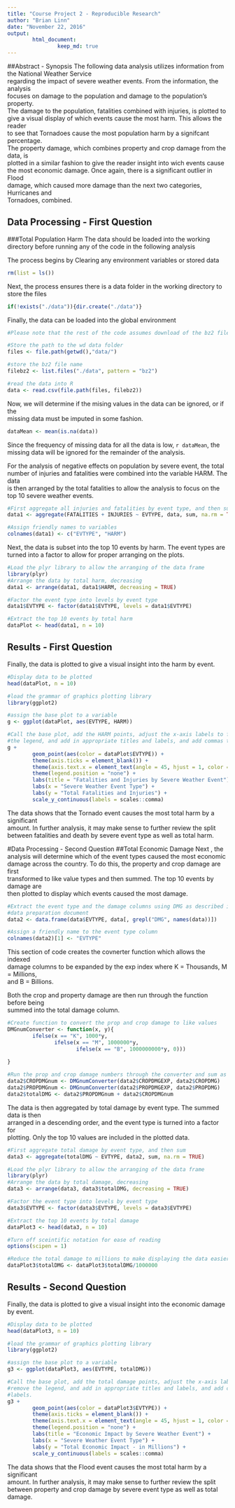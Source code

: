 ```yaml
---
title: "Course Project 2 - Reproducible Research"
author: "Brian Linn"
date: "November 22, 2016"
output: 
        html_document:
                keep_md: true
---
```

##Abstract - Synopsis
The following data analysis utilizes information from the National Weather Service  
regarding the impact of severe weather events. From the information, the analysis  
focuses on damage to the population and damage to the population's property.  
The damage to the population, fatalities combined with injuries, is plotted to  
give a visual display of which events cause the most harm. This allows the reader  
to see that Tornadoes cause the most population harm by a signifcant percentage.  
The property damage, which combines property and crop damage from the data, is  
plotted in a similar fashion to give the reader insight into wich events cause  
the most economic damage. Once again, there is a significant outlier in Flood  
damage, which caused more damage than the next two categories, Hurricanes and  
Tornadoes, combined.

## Data Processing - First Question
###Total Population Harm
The data should be loaded into the working directory before running any of the code in the following analysis

The process begins by Clearing any environment variables or stored data
```r
rm(list = ls())
```

Next, the process ensures there is a data folder in the working directory to store the files
```r
if(!exists("./data")){dir.create("./data")}
```

Finally, the data can be loaded into the global environment
```r

#Please note that the rest of the code assumes download of the bz2 file from course assignment to working directory in the data folder, where it is the only file.

#Store the path to the wd data folder
files <- file.path(getwd(),"data/")

#store the bz2 file name
filebz2 <- list.files("./data", pattern = "bz2")

#read the data into R
data <- read.csv(file.path(files, filebz2))
```

Now, we will determine if the mising values in the data can be ignored, or if the  
missing data must be imputed in some fashion.
```r
dataMean <- mean(is.na(data))
```
Since the frequency of missing data for all the data is low, `r dataMean`, the  
missing data will be ignored for the remainder of the analysis.

For the analysis of negative effects on population by severe event, the total  
number of injuries and fatalities were combined into the variable HARM. The data  
is then arranged by the total fatalities to allow the analysis to focus on the  
top 10 severe weather events.
```r
#First aggregate all injuries and fatalities by event type, and then sum
data1 <- aggregate(FATALITIES + INJURIES ~ EVTYPE, data, sum, na.rm = TRUE)

#Assign friendly names to variables
colnames(data1) <- c("EVTYPE", "HARM")
```

Next, the data is subset into the top 10 events by harm. The event types are  
turned into a factor to allow for proper arranging on the plots.

```r
#Load the plyr library to allow the arranging of the data frame
library(plyr)
#Arrange the data by total harm, decreasing
data1 <- arrange(data1, data1$HARM, decreasing = TRUE)

#Factor the event type into levels by event type
data1$EVTYPE <- factor(data1$EVTYPE, levels = data1$EVTYPE)

#Extract the top 10 events by total harm
dataPlot <- head(data1, n = 10)
```

## Results - First Question
Finally, the data is plotted to give a visual insight into the harm by event.
```r
#Display data to be plotted
head(dataPlot, n = 10)

#load the grammar of graphics plotting library
library(ggplot2)

#assign the base plot to a variable
g <- ggplot(dataPlot, aes(EVTYPE, HARM))

#Call the base plot, add the HARM points, adjust the x-axis labels to fit, remove  
#the legend, and add in appropriate titles and labels, and add commas to y-axis labels.
g + 
        geom_point(aes(color = dataPlot$EVTYPE)) +
        theme(axis.ticks = element_blank()) +
        theme(axis.text.x = element_text(angle = 45, hjust = 1, color = "steelblue")) +
        theme(legend.position = "none") +
        labs(title = "Fatalities and Injuries by Severe Weather Event") +
        labs(x = "Severe Weather Event Type") +
        labs(y = "Total Fatalities and Injuries") +
        scale_y_continuous(labels = scales::comma)
```
  
The data shows that the Tornado event causes the most total harm by a significant  
amount. In further analysis, it may make sense to further review the split  
between fatalities and death by severe event type as well as total harm.

#Data Processing - Second Question
##Total Economic Damage
Next , the analysis will determine which of the event types caused the most economic  
damage across the country. To do this, the property and crop damage are first  
transformed to like value types and then summed. The top 10 events by damage are  
then plotted to display which events caused the most damage.
```r
#Extract the event type and the damage columns using DMG as described in the 
#data preparation document
data2 <- data.frame(data$EVTYPE, data[, grepl("DMG", names(data))])

#Assign a friendly name to the event type column
colnames(data2)[1] <- "EVTYPE"
```
This section of code creates the covnerter function which allows the indexed  
damage columns to be expanded by the exp index where K = Thousands, M = Millions,  
and B = Billions.

Both the crop and property damage are then run through the function before being  
summed into the total damage column.
```r
#Create function to convert the prop and crop damage to like values
DMGnumConverter <- function(x, y){
        ifelse(x == "K", 1000*y,
               ifelse(x == "M", 1000000*y,
                      ifelse(x == "B", 1000000000*y, 0)))
        
}

#Run the prop and crop damage numbers through the converter and sum as total damage
data2$CROPDMGnum <- DMGnumConverter(data2$CROPDMGEXP, data2$CROPDMG)
data2$PROPDMGnum <- DMGnumConverter(data2$PROPDMGEXP, data2$PROPDMG)
data2$totalDMG <- data2$PROPDMGnum + data2$CROPDMGnum
```


The data is then aggregated by total damage by event type. The summed data is then  
arranged in a descending order, and the event type is turned into a factor for  
plotting. Only the top 10 values are included in the plotted data.
```r
#First aggregate total damage by event type, and then sum
data3 <- aggregate(totalDMG ~ EVTYPE, data2, sum, na.rm = TRUE)

#Load the plyr library to allow the arranging of the data frame
library(plyr)
#Arrange the data by total damage, decreasing
data3 <- arrange(data3, data3$totalDMG, decreasing = TRUE)

#Factor the event type into levels by event type
data3$EVTYPE <- factor(data3$EVTYPE, levels = data3$EVTYPE)

#Extract the top 10 events by total damage
dataPlot3 <- head(data3, n = 10)

#Turn off sceintific notation for ease of reading
options(scipen = 1)

#Reduce the total damage to millions to make displaying the data easier
dataPlot3$totalDMG <- dataPlot3$totalDMG/1000000
```


## Results - Second Question
Finally, the data is plotted to give a visual insight into the economic damage by event.
```r
#Display data to be plotted
head(dataPlot3, n = 10)

#load the grammar of graphics plotting library
library(ggplot2)

#assign the base plot to a variable
g3 <- ggplot(dataPlot3, aes(EVTYPE, totalDMG))

#Call the base plot, add the total damage points, adjust the x-axis labels to fit,  
#remove the legend, and add in appropriate titles and labels, and add commas to y-axis 
#labels.
g3 + 
        geom_point(aes(color = dataPlot3$EVTYPE)) +
        theme(axis.ticks = element_blank()) +
        theme(axis.text.x = element_text(angle = 45, hjust = 1, color = "steelblue")) +
        theme(legend.position = "none") +
        labs(title = "Economic Impact by Severe Weather Event") +
        labs(x = "Severe Weather Event Type") +
        labs(y = "Total Economic Impact - in Millions") +
        scale_y_continuous(labels = scales::comma)
```
  
The data shows that the Flood event causes the most total harm by a significant  
amount. In further analysis, it may make sense to further review the split  
between property and crop damage by severe event type as well as total damage.